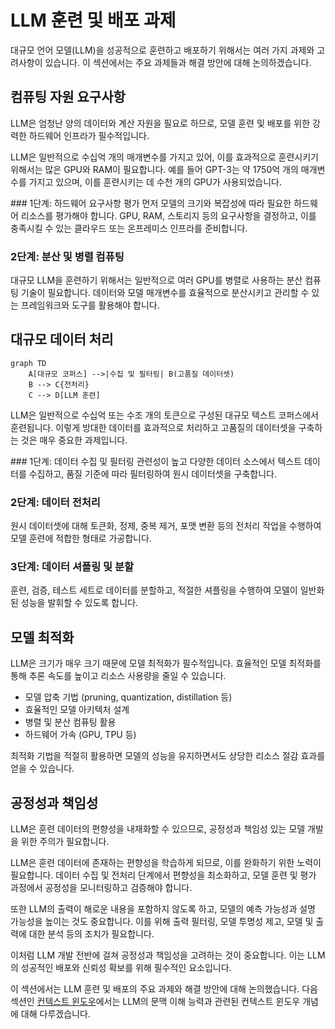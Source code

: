 
# LLM 훈련 및 배포 과제

대규모 언어 모델(LLM)을 성공적으로 훈련하고 배포하기 위해서는 여러 가지 과제와 고려사항이 있습니다. 이 섹션에서는 주요 과제들과 해결 방안에 대해 논의하겠습니다.

## 컴퓨팅 자원 요구사항

<Callout emoji="⚠️">
LLM은 엄청난 양의 데이터와 계산 자원을 필요로 하므로, 모델 훈련 및 배포를 위한 강력한 하드웨어 인프라가 필수적입니다.
</Callout>

LLM은 일반적으로 수십억 개의 매개변수를 가지고 있어, 이를 효과적으로 훈련시키기 위해서는 많은 GPU와 RAM이 필요합니다. 예를 들어 GPT-3는 약 1750억 개의 매개변수를 가지고 있으며, 이를 훈련시키는 데 수천 개의 GPU가 사용되었습니다.

<Steps>
### 1단계: 하드웨어 요구사항 평가
먼저 모델의 크기와 복잡성에 따라 필요한 하드웨어 리소스를 평가해야 합니다. GPU, RAM, 스토리지 등의 요구사항을 결정하고, 이를 충족시킬 수 있는 클라우드 또는 온프레미스 인프라를 준비합니다.

### 2단계: 분산 및 병렬 컴퓨팅
대규모 LLM을 훈련하기 위해서는 일반적으로 여러 GPU를 병렬로 사용하는 분산 컴퓨팅 기술이 필요합니다. 데이터와 모델 매개변수를 효율적으로 분산시키고 관리할 수 있는 프레임워크와 도구를 활용해야 합니다.
</Steps>

## 대규모 데이터 처리

```mermaid
graph TD
    A[대규모 코퍼스] -->|수집 및 필터링| B(고품질 데이터셋)
    B --> C{전처리}
    C --> D[LLM 훈련]
```

LLM은 일반적으로 수십억 또는 수조 개의 토큰으로 구성된 대규모 텍스트 코퍼스에서 훈련됩니다. 이렇게 방대한 데이터를 효과적으로 처리하고 고품질의 데이터셋을 구축하는 것은 매우 중요한 과제입니다.

<Steps>
### 1단계: 데이터 수집 및 필터링
관련성이 높고 다양한 데이터 소스에서 텍스트 데이터를 수집하고, 품질 기준에 따라 필터링하여 원시 데이터셋을 구축합니다.

### 2단계: 데이터 전처리
원시 데이터셋에 대해 토큰화, 정제, 중복 제거, 포맷 변환 등의 전처리 작업을 수행하여 모델 훈련에 적합한 형태로 가공합니다.

### 3단계: 데이터 셔플링 및 분할
훈련, 검증, 테스트 세트로 데이터를 분할하고, 적절한 셔플링을 수행하여 모델이 일반화된 성능을 발휘할 수 있도록 합니다.
</Steps>

## 모델 최적화

LLM은 크기가 매우 크기 때문에 모델 최적화가 필수적입니다. 효율적인 모델 최적화를 통해 추론 속도를 높이고 리소스 사용량을 줄일 수 있습니다.

- 모델 압축 기법 (pruning, quantization, distillation 등)
- 효율적인 모델 아키텍처 설계
- 병렬 및 분산 컴퓨팅 활용
- 하드웨어 가속 (GPU, TPU 등)

최적화 기법을 적절히 활용하면 모델의 성능을 유지하면서도 상당한 리소스 절감 효과를 얻을 수 있습니다.

## 공정성과 책임성

<Callout emoji="✅">
LLM은 훈련 데이터의 편향성을 내재화할 수 있으므로, 공정성과 책임성 있는 모델 개발을 위한 주의가 필요합니다.
</Callout>

LLM은 훈련 데이터에 존재하는 편향성을 학습하게 되므로, 이를 완화하기 위한 노력이 필요합니다. 데이터 수집 및 전처리 단계에서 편향성을 최소화하고, 모델 훈련 및 평가 과정에서 공정성을 모니터링하고 검증해야 합니다.

또한 LLM의 출력이 해로운 내용을 포함하지 않도록 하고, 모델의 예측 가능성과 설명 가능성을 높이는 것도 중요합니다. 이를 위해 출력 필터링, 모델 투명성 제고, 모델 및 출력에 대한 분석 등의 조치가 필요합니다.

이처럼 LLM 개발 전반에 걸쳐 공정성과 책임성을 고려하는 것이 중요합니다. 이는 LLM의 성공적인 배포와 신뢰성 확보를 위해 필수적인 요소입니다.

이 섹션에서는 LLM 훈련 및 배포의 주요 과제와 해결 방안에 대해 논의했습니다. 다음 섹션인 [컨텍스트 윈도우](/context-window)에서는 LLM의 문맥 이해 능력과 관련된 컨텍스트 윈도우 개념에 대해 다루겠습니다.